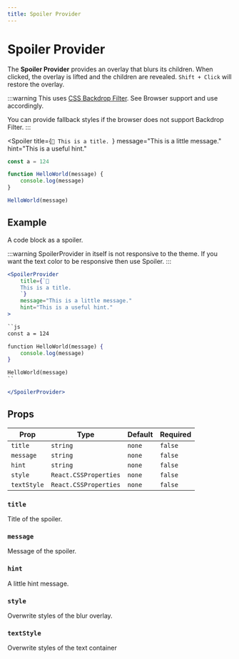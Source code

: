 ```yaml
---
title: Spoiler Provider
---
```



# Spoiler Provider

The **Spoiler Provider** provides an overlay that blurs its children. When clicked, the overlay is lifted and the children are revealed. `Shift + Click` will restore the overlay.

:::warning
This uses [CSS Backdrop Filter](https://developer.mozilla.org/en-US/docs/Web/CSS/backdrop-filter). See Browser support and use accordingly.

You can provide fallback styles if the browser does not support Backdrop Filter.
:::

<Spoiler
    title={`👋
    This is a title.
    `}
    message="This is a little message."
    hint="This is a useful hint."
>

```js
const a = 124

function HelloWorld(message) {
    console.log(message)
}

HelloWorld(message)
```

</Spoiler>


## Example

A code block as a spoiler.

:::warning
SpoilerProvider in itself is not responsive to the theme. If you want the text color to be responsive then use Spoiler.
:::

```jsx
<SpoilerProvider
    title={`👋
    This is a title.
    `}
    message="This is a little message."
    hint="This is a useful hint."
>

``js
const a = 124

function HelloWorld(message) {
    console.log(message)
}

HelloWorld(message)
``

</SpoilerProvider>

```


## Props

| Prop | Type | Default | Required |
|------|------|---------|----------|
| `title` | `string` | `none` | `false` |
| `message` | `string` | `none` | `false` |
| `hint` | `string` | `none` | `false` |
| `style` | `React.CSSProperties` | `none` | `false` |
| `textStyle` | `React.CSSProperties` | `none` | `false` |

### `title`

Title of the spoiler.

### `message`

Message of the spoiler.

### `hint`

A little hint message.

### `style`

Overwrite styles of the blur overlay.

### `textStyle`

Overwrite styles of the text container


